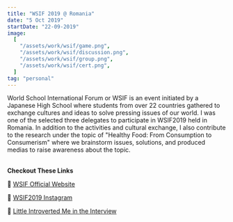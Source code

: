 ```yaml
---
title: "WSIF 2019 @ Romania"
date: "5 Oct 2019"
startDate: "22-09-2019"
image:
  [
    "/assets/work/wsif/game.png",
    "/assets/work/wsif/discussion.png",
    "/assets/work/wsif/group.png",
    "/assets/work/wsif/cert.png",
  ]
tag: "personal"
---
```


World School International Forum or WSIF is an event initiated by a Japanese High School
where students from over 22 countries gathered to exchange cultures and ideas to solve
pressing issues of our world. I was one of the selected three delegates to participate
in WSIF2019 held in Romania. In addition to the activities and cultural exchange,
I also contribute to the research under the topic of "Healthy Food: From Consumption
to Consumerism" where we brainstorm issues, solutions, and produced medias to
raise awareness about the topic.

&nbsp;  
**Checkout These Links**

📍 [WSIF Official Website](https://www.kantokokusai.ac.jp/english/world/)

📍 [WSIF2019 Instagram](https://www.instagram.com/worldschoolforum2019/?hl=en)

📍 [Little Introverted Me in the Interview](https://www.youtube.com/watch?v=vNnorgAbXqw)
